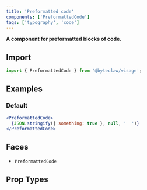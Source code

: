 ```yaml
---
title: 'Preformatted code'
components: ['PreformattedCode']
tags: ['typography', 'code']
---
```


**A component for preformatted blocks of code.**

## Import

```js transpile=false
import { PreformattedCode } from '@byteclaw/visage';
```

## Examples

### Default

```jsx live
<PreformattedCode>
  {JSON.stringify({ something: true }, null, '  ')}
</PreformattedCode>
```

## Faces

- `PreformattedCode`

## Prop Types

<PropTypes component="PreformattedCode" />
